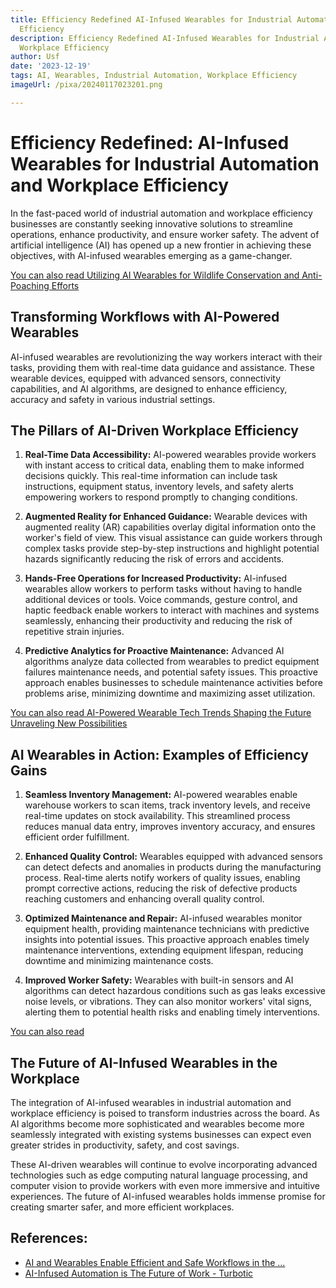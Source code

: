```yaml
---
title: Efficiency Redefined AI-Infused Wearables for Industrial Automation and Workplace
  Efficiency
description: Efficiency Redefined AI-Infused Wearables for Industrial Automation and
  Workplace Efficiency
author: Usf
date: '2023-12-19'
tags: AI, Wearables, Industrial Automation, Workplace Efficiency
imageUrl: /pixa/20240117023201.png

---
```

# Efficiency Redefined: AI-Infused Wearables  for Industrial Automation and Workplace Efficiency

In the  fast-paced world of industrial automation and workplace  efficiency businesses are constantly seeking innovative solutions to streamline operations, enhance productivity, and ensure worker safety. The advent of artificial intelligence (AI) has opened up a new frontier in achieving these objectives, with AI-infused wearables emerging as  a game-changer.

[You can also  read Utilizing AI Wearables for Wildlife Conservation and Anti-Poaching Efforts](Utilizing%20AI%20Wearables%20for%20Wildlife%20Conservation%20and%20Anti-Poaching%20Efforts)


## Transforming Workflows with  AI-Powered Wearables

AI-infused wearables are revolutionizing  the way workers interact with  their tasks, providing them with real-time data guidance and assistance. These wearable devices, equipped with advanced sensors, connectivity capabilities, and AI algorithms, are designed  to enhance efficiency, accuracy and safety in various industrial settings.

## The Pillars  of  AI-Driven Workplace Efficiency

1. **Real-Time Data  Accessibility:** AI-powered wearables provide workers with  instant access to critical data, enabling them to make informed decisions quickly.  This real-time information can include task instructions, equipment status, inventory levels, and safety alerts empowering workers to respond promptly to changing conditions.

2. **Augmented Reality for Enhanced Guidance:** Wearable devices with augmented reality  (AR) capabilities overlay digital information onto the worker's field  of view. This visual assistance can guide workers through complex  tasks provide step-by-step instructions and highlight potential  hazards significantly reducing the risk of errors and accidents.

3. **Hands-Free Operations for Increased Productivity:** AI-infused wearables allow workers to perform tasks without having to handle  additional devices or tools. Voice commands, gesture control, and haptic  feedback enable workers  to interact with machines and systems seamlessly, enhancing their productivity and reducing the risk of repetitive strain injuries.

4. **Predictive Analytics for Proactive Maintenance:** Advanced AI algorithms analyze data collected from wearables to predict equipment failures maintenance needs, and potential safety issues. This proactive approach enables businesses to schedule maintenance activities before problems arise, minimizing downtime and maximizing asset utilization.

[You can also  read AI-Powered Wearable Tech Trends Shaping  the Future Unraveling New Possibilities](AI-Powered%20Wearable%20Tech%20Trends%20Shaping%20the%20Future%20Unraveling%20New%20Possibilities)


## AI  Wearables in  Action: Examples of  Efficiency Gains

1. **Seamless Inventory Management:**  AI-powered wearables enable warehouse workers to scan items, track inventory levels, and receive real-time updates on stock availability. This  streamlined  process reduces manual data entry,  improves inventory accuracy, and ensures efficient order fulfillment.

2. **Enhanced Quality Control:** Wearables equipped with advanced sensors can detect defects and anomalies in products during the manufacturing process. Real-time alerts notify workers of quality issues, enabling prompt corrective actions, reducing the risk of defective  products reaching customers and enhancing  overall  quality control.

3.  **Optimized Maintenance and Repair:** AI-infused wearables monitor equipment health, providing maintenance technicians with predictive  insights into potential issues. This proactive approach enables timely maintenance interventions, extending equipment lifespan, reducing  downtime and minimizing maintenance costs.

4. **Improved Worker Safety:** Wearables with built-in sensors  and AI algorithms can detect hazardous  conditions such  as gas leaks excessive noise levels, or vibrations. They can also monitor  workers'  vital  signs,  alerting them to potential health risks and enabling timely interventions.

[You can  also read ]()


## The Future  of AI-Infused Wearables in the Workplace

The  integration of  AI-infused wearables in  industrial  automation and workplace efficiency is poised to transform industries across the board. As AI algorithms become more sophisticated and wearables become more seamlessly integrated with existing systems businesses can expect  even greater strides in productivity, safety, and cost savings.

These AI-driven wearables will  continue to evolve incorporating  advanced technologies  such as edge computing  natural language processing, and computer  vision to provide workers with even more immersive and intuitive experiences. The  future of AI-infused wearables holds  immense promise for creating smarter safer, and more efficient workplaces.

## References:
- [AI and Wearables Enable Efficient and Safe Workflows in the ...](https://www.teamviewer.com/en-us/ai-and-wearables-enable-efficient-and-safe-workflows-in-the-industrial-sector/)
- [AI-Infused Automation is The Future of Work - Turbotic](https://www.turbotic.com/news-resources/ai-infused-automation-is-the-future-of-work)
